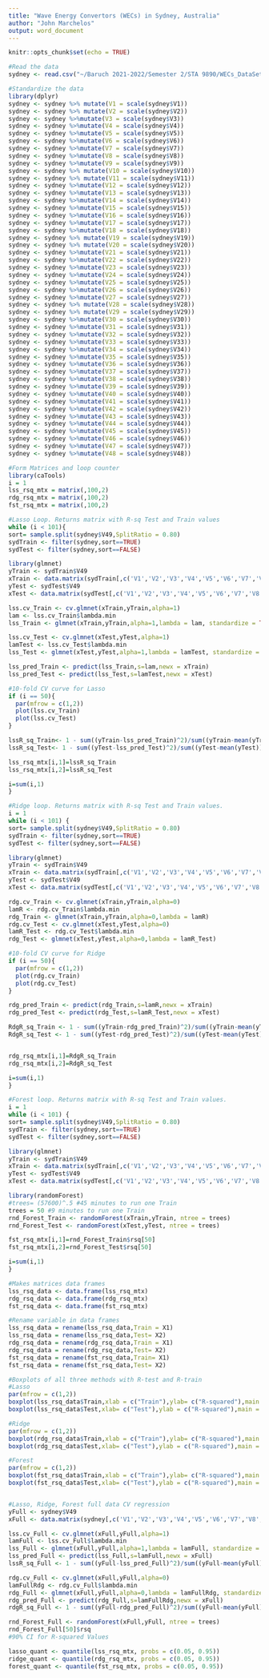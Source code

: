 ---
title: "Wave Energy Convertors (WECs) in Sydney, Australia"
author: "John Marchelos"
output: word_document
---

```{r setup, include=FALSE}
knitr::opts_chunk$set(echo = TRUE)
```

```{R code}
#Read the data
sydney <- read.csv("~/Baruch 2021-2022/Semester 2/STA 9890/WECs_DataSet/sydney_Data.csv", header=FALSE)

#Standardize the data
library(dplyr)
sydney <- sydney %>% mutate(V1 = scale(sydney$V1))
sydney <- sydney %>% mutate(V2 = scale(sydney$V2))
sydney <- sydney %>%mutate(V3 = scale(sydney$V3))
sydney <- sydney %>%mutate(V4 = scale(sydney$V4))
sydney <- sydney %>%mutate(V5 = scale(sydney$V5))
sydney <- sydney %>%mutate(V6 = scale(sydney$V6))
sydney <- sydney %>%mutate(V7 = scale(sydney$V7))
sydney <- sydney %>%mutate(V8 = scale(sydney$V8))
sydney <- sydney %>%mutate(V9 = scale(sydney$V9))
sydney <- sydney %>% mutate(V10 = scale(sydney$V10))
sydney <- sydney %>% mutate(V11 = scale(sydney$V11))
sydney <- sydney %>%mutate(V12 = scale(sydney$V12))
sydney <- sydney %>%mutate(V13 = scale(sydney$V13))
sydney <- sydney %>%mutate(V14 = scale(sydney$V14))
sydney <- sydney %>%mutate(V15 = scale(sydney$V15))
sydney <- sydney %>%mutate(V16 = scale(sydney$V16))
sydney <- sydney %>%mutate(V17 = scale(sydney$V17))
sydney <- sydney %>%mutate(V18 = scale(sydney$V18))
sydney <- sydney %>% mutate(V19 = scale(sydney$V19))
sydney <- sydney %>% mutate(V20 = scale(sydney$V20))
sydney <- sydney %>%mutate(V21 = scale(sydney$V21))
sydney <- sydney %>%mutate(V22 = scale(sydney$V22))
sydney <- sydney %>%mutate(V23 = scale(sydney$V23))
sydney <- sydney %>%mutate(V24 = scale(sydney$V24))
sydney <- sydney %>%mutate(V25 = scale(sydney$V25))
sydney <- sydney %>%mutate(V26 = scale(sydney$V26))
sydney <- sydney %>%mutate(V27 = scale(sydney$V27))
sydney <- sydney %>% mutate(V28 = scale(sydney$V28))
sydney <- sydney %>% mutate(V29 = scale(sydney$V29))
sydney <- sydney %>%mutate(V30 = scale(sydney$V30))
sydney <- sydney %>%mutate(V31 = scale(sydney$V31))
sydney <- sydney %>%mutate(V32 = scale(sydney$V32))
sydney <- sydney %>%mutate(V33 = scale(sydney$V33))
sydney <- sydney %>%mutate(V34 = scale(sydney$V34))
sydney <- sydney %>%mutate(V35 = scale(sydney$V35))
sydney <- sydney %>%mutate(V36 = scale(sydney$V36))
sydney <- sydney %>%mutate(V37 = scale(sydney$V37))
sydney <- sydney %>%mutate(V38 = scale(sydney$V38))
sydney <- sydney %>%mutate(V39 = scale(sydney$V39))
sydney <- sydney %>%mutate(V40 = scale(sydney$V40))
sydney <- sydney %>%mutate(V41 = scale(sydney$V41))
sydney <- sydney %>%mutate(V42 = scale(sydney$V42))
sydney <- sydney %>%mutate(V43 = scale(sydney$V43))
sydney <- sydney %>%mutate(V44 = scale(sydney$V44))
sydney <- sydney %>%mutate(V45 = scale(sydney$V45))
sydney <- sydney %>%mutate(V46 = scale(sydney$V46))
sydney <- sydney %>%mutate(V47 = scale(sydney$V47))
sydney <- sydney %>%mutate(V48 = scale(sydney$V48))

#Form Matrices and loop counter
library(caTools)
i = 1
lss_rsq_mtx = matrix(,100,2)
rdg_rsq_mtx = matrix(,100,2)
fst_rsq_mtx = matrix(,100,2)

#Lasso Loop. Returns matrix with R-sq Test and Train values
while (i < 101){
sort= sample.split(sydney$V49,SplitRatio = 0.80)
sydTrain <- filter(sydney,sort==TRUE)
sydTest <- filter(sydney,sort==FALSE)

library(glmnet)
yTrain <- sydTrain$V49
xTrain <- data.matrix(sydTrain[,c('V1','V2','V3','V4','V5','V6','V7','V8','V9','V10','V11','V12','V13','V14','V15','V16','V17','V18','V19','V20','V21','V22','V23','V24','V25','V26','V27','V28','V29','V30','V31','V32','V33','V34','V35','V36','V37','V38','V39','V40','V41','V42','V43','V44','V45','V46','V47','V48')])
yTest <- sydTest$V49
xTest <- data.matrix(sydTest[,c('V1','V2','V3','V4','V5','V6','V7','V8','V9','V10','V11','V12','V13','V14','V15','V16','V17','V18','V19','V20','V21','V22','V23','V24','V25','V26','V27','V28','V29','V30','V31','V32','V33','V34','V35','V36','V37','V38','V39','V40','V41','V42','V43','V44','V45','V46','V47','V48')])

lss.cv_Train <- cv.glmnet(xTrain,yTrain,alpha=1)
lam <- lss.cv_Train$lambda.min
lss_Train <- glmnet(xTrain,yTrain,alpha=1,lambda = lam, standardize = TRUE)

lss.cv_Test <- cv.glmnet(xTest,yTest,alpha=1)
lamTest <- lss.cv_Test$lambda.min
lss_Test <- glmnet(xTest,yTest,alpha=1,lambda = lamTest, standardize = TRUE)

lss_pred_Train <- predict(lss_Train,s=lam,newx = xTrain)
lss_pred_Test <- predict(lss_Test,s=lamTest,newx = xTest)

#10-fold CV curve for Lasso 
if (i == 50){
  par(mfrow = c(1,2))
  plot(lss.cv_Train)
  plot(lss.cv_Test)
}

lssR_sq_Train<- 1 - sum((yTrain-lss_pred_Train)^2)/sum((yTrain-mean(yTrain))^2)
lssR_sq_Test<- 1 - sum((yTest-lss_pred_Test)^2)/sum((yTest-mean(yTest))^2)

lss_rsq_mtx[i,1]=lssR_sq_Train
lss_rsq_mtx[i,2]=lssR_sq_Test

i=sum(i,1)
}

#Ridge loop. Returns matrix with R-sq Test and Train values.
i = 1
while (i < 101) {
sort= sample.split(sydney$V49,SplitRatio = 0.80)
sydTrain <- filter(sydney,sort==TRUE)
sydTest <- filter(sydney,sort==FALSE)

library(glmnet)
yTrain <- sydTrain$V49
xTrain <- data.matrix(sydTrain[,c('V1','V2','V3','V4','V5','V6','V7','V8','V9','V10','V11','V12','V13','V14','V15','V16','V17','V18','V19','V20','V21','V22','V23','V24','V25','V26','V27','V28','V29','V30','V31','V32','V33','V34','V35','V36','V37','V38','V39','V40','V41','V42','V43','V44','V45','V46','V47','V48')])
yTest <- sydTest$V49
xTest <- data.matrix(sydTest[,c('V1','V2','V3','V4','V5','V6','V7','V8','V9','V10','V11','V12','V13','V14','V15','V16','V17','V18','V19','V20','V21','V22','V23','V24','V25','V26','V27','V28','V29','V30','V31','V32','V33','V34','V35','V36','V37','V38','V39','V40','V41','V42','V43','V44','V45','V46','V47','V48')])

rdg.cv_Train <- cv.glmnet(xTrain,yTrain,alpha=0)
lamR <- rdg.cv_Train$lambda.min
rdg_Train <- glmnet(xTrain,yTrain,alpha=0,lambda = lamR)
rdg.cv_Test <- cv.glmnet(xTest,yTest,alpha=0)
lamR_Test <- rdg.cv_Test$lambda.min
rdg_Test <- glmnet(xTest,yTest,alpha=0,lambda = lamR_Test)

#10-fold CV curve for Ridge 
if (i == 50){
  par(mfrow = c(1,2))
  plot(rdg.cv_Train)
  plot(rdg.cv_Test)
}

rdg_pred_Train <- predict(rdg_Train,s=lamR,newx = xTrain)
rdg_pred_Test <- predict(rdg_Test,s=lamR_Test,newx = xTest)

RdgR_sq_Train <- 1 - sum((yTrain-rdg_pred_Train)^2)/sum((yTrain-mean(yTrain))^2)
RdgR_sq_Test <- 1 - sum((yTest-rdg_pred_Test)^2)/sum((yTest-mean(yTest))^2)


rdg_rsq_mtx[i,1]=RdgR_sq_Train
rdg_rsq_mtx[i,2]=RdgR_sq_Test

i=sum(i,1)
}

#Forest loop. Returns matrix with R-sq Test and Train values.
i = 1
while (i < 101) {
sort= sample.split(sydney$V49,SplitRatio = 0.80)
sydTrain <- filter(sydney,sort==TRUE)
sydTest <- filter(sydney,sort==FALSE)

library(glmnet)
yTrain <- sydTrain$V49
xTrain <- data.matrix(sydTrain[,c('V1','V2','V3','V4','V5','V6','V7','V8','V9','V10','V11','V12','V13','V14','V15','V16','V17','V18','V19','V20','V21','V22','V23','V24','V25','V26','V27','V28','V29','V30','V31','V32','V33','V34','V35','V36','V37','V38','V39','V40','V41','V42','V43','V44','V45','V46','V47','V48')])
yTest <- sydTest$V49
xTest <- data.matrix(sydTest[,c('V1','V2','V3','V4','V5','V6','V7','V8','V9','V10','V11','V12','V13','V14','V15','V16','V17','V18','V19','V20','V21','V22','V23','V24','V25','V26','V27','V28','V29','V30','V31','V32','V33','V34','V35','V36','V37','V38','V39','V40','V41','V42','V43','V44','V45','V46','V47','V48')])

library(randomForest)
#trees= (57600)^.5 #45 minutes to run one Train
trees = 50 #9 minutes to run one Train
rnd_Forest_Train <- randomForest(xTrain,yTrain, ntree = trees)
rnd_Forest_Test <- randomForest(xTest,yTest, ntree = trees)

fst_rsq_mtx[i,1]=rnd_Forest_Train$rsq[50]
fst_rsq_mtx[i,2]=rnd_Forest_Test$rsq[50]

i=sum(i,1)
}

#Makes matrices data frames
lss_rsq_data <- data.frame(lss_rsq_mtx)
rdg_rsq_data <- data.frame(rdg_rsq_mtx)
fst_rsq_data <- data.frame(fst_rsq_mtx)

#Rename variable in data frames
lss_rsq_data = rename(lss_rsq_data,Train = X1)
lss_rsq_data = rename(lss_rsq_data,Test= X2)
rdg_rsq_data = rename(rdg_rsq_data,Train = X1)
rdg_rsq_data = rename(rdg_rsq_data,Test= X2)
fst_rsq_data = rename(fst_rsq_data,Train= X1)
fst_rsq_data = rename(fst_rsq_data,Test= X2)

#Boxplots of all three methods with R-test and R-train
#Lasso
par(mfrow = c(1,2))
boxplot(lss_rsq_data$Train,xlab = c("Train"),ylab= c("R-squared"),main = c("Lasso"))
boxplot(lss_rsq_data$Test,xlab= c("Test"),ylab = c("R-squared"),main = c("Lasso"))

#Ridge
par(mfrow = c(1,2))
boxplot(rdg_rsq_data$Train,xlab = c("Train"),ylab= c("R-squared"),main = c("Ridge"))
boxplot(rdg_rsq_data$Test,xlab= c("Test"),ylab = c("R-squared"),main = c("Ridge"))

#Forest
par(mfrow = c(1,2))
boxplot(fst_rsq_data$Train,xlab = c("Train"),ylab= c("R-squared"),main = c("Forest"))
boxplot(fst_rsq_data$Test,xlab= c("Test"),ylab = c("R-squared"),main = c("Forest"))


#Lasso, Ridge, Forest full data CV regression
yFull <- sydney$V49
xFull <- data.matrix(sydney[,c('V1','V2','V3','V4','V5','V6','V7','V8','V9','V10','V11','V12','V13','V14','V15','V16','V17','V18','V19','V20','V21','V22','V23','V24','V25','V26','V27','V28','V29','V30','V31','V32','V33','V34','V35','V36','V37','V38','V39','V40','V41','V42','V43','V44','V45','V46','V47','V48')])

lss.cv_Full <- cv.glmnet(xFull,yFull,alpha=1)
lamFull <- lss.cv_Full$lambda.min
lss_Full <- glmnet(xFull,yFull,alpha=1,lambda = lamFull, standardize = TRUE)
lss_pred_Full <- predict(lss_Full,s=lamFull,newx = xFull)
lssR_sq_Full <- 1 - sum((yFull-lss_pred_Full)^2)/sum((yFull-mean(yFull))^2)

rdg.cv_Full <- cv.glmnet(xFull,yFull,alpha=0)
lamFullRdg <- rdg.cv_Full$lambda.min
rdg_Full <- glmnet(xFull,yFull,alpha=0,lambda = lamFullRdg, standardize = TRUE)
rdg_pred_Full <- predict(rdg_Full,s=lamFullRdg,newx = xFull)
rdgR_sq_Full <- 1 - sum((yFull-rdg_pred_Full)^2)/sum((yFull-mean(yFull))^2)

rnd_Forest_Full <- randomForest(xFull,yFull, ntree = trees)
rnd_Forest_Full[50]$rsq
#90% CI for R-squared Values

lasso_quant <- quantile(lss_rsq_mtx, probs = c(0.05, 0.95))
ridge_quant <- quantile(rdg_rsq_mtx, probs = c(0.05, 0.95))
forest_quant <- quantile(fst_rsq_mtx, probs = c(0.05, 0.95))


```

